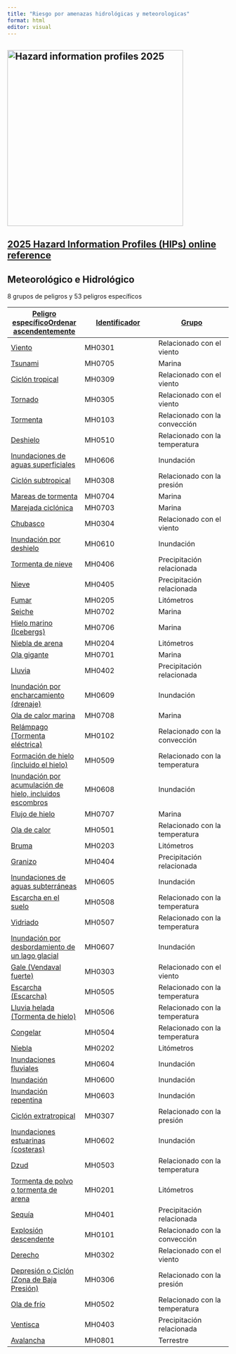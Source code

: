 ```yaml
---
title: "Riesgo por amenazas hidrológicas y meteorologicas"
format: html
editor: visual
---
```


## ![Hazard information profiles 2025](images/hips2025.png){width="400"}

## [**2025 Hazard Information Profiles (HIPs) online reference**](https://www.preventionweb.net/drr-glossary/hips#meteorological)

## **Meteorológico e Hidrológico**

8 grupos de peligros y 53 peligros específicos

| [Peligro específicoOrdenar ascendentemente](https://www.preventionweb.net/drr-glossary/hips?combine=&hips_cluster_type=All&node_type=&order=title&sort=asc "ordenar por peligro específico") | [Identificador](https://www.preventionweb.net/drr-glossary/hips?combine=&hips_cluster_type=All&node_type=&order=field_hip_notation&sort=asc "ordenar por identificador") | [Grupo](https://www.preventionweb.net/drr-glossary/hips?combine=&hips_cluster_type=All&node_type=&order=field_hip_cluster_type&sort=asc "ordenar por clúster") |
|------------------------|------------------------|------------------------|
| [Viento](https://www.preventionweb.net/understanding-disaster-risk/terminology/hips/mh0301) | MH0301 | Relacionado con el viento |
| [Tsunami](https://www.preventionweb.net/understanding-disaster-risk/terminology/hips/mh0705) | MH0705 | Marina |
| [Ciclón tropical](https://www.preventionweb.net/understanding-disaster-risk/terminology/hips/mh0309) | MH0309 | Relacionado con el viento |
| [Tornado](https://www.preventionweb.net/understanding-disaster-risk/terminology/hips/mh0305) | MH0305 | Relacionado con el viento |
| [Tormenta](https://www.preventionweb.net/understanding-disaster-risk/terminology/hips/mh0103) | MH0103 | Relacionado con la convección |
| [Deshielo](https://www.preventionweb.net/understanding-disaster-risk/terminology/hips/mh0510) | MH0510 | Relacionado con la temperatura |
| [Inundaciones de aguas superficiales](https://www.preventionweb.net/understanding-disaster-risk/terminology/hips/mh0606) | MH0606 | Inundación |
| [Ciclón subtropical](https://www.preventionweb.net/understanding-disaster-risk/terminology/hips/mh0308) | MH0308 | Relacionado con la presión |
| [Mareas de tormenta](https://www.preventionweb.net/understanding-disaster-risk/terminology/hips/mh0704) | MH0704 | Marina |
| [Marejada ciclónica](https://www.preventionweb.net/understanding-disaster-risk/terminology/hips/mh0703) | MH0703 | Marina |
| [Chubasco](https://www.preventionweb.net/understanding-disaster-risk/terminology/hips/mh0304) | MH0304 | Relacionado con el viento |
| [Inundación por deshielo](https://www.preventionweb.net/understanding-disaster-risk/terminology/hips/mh0610) | MH0610 | Inundación |
| [Tormenta de nieve](https://www.preventionweb.net/understanding-disaster-risk/terminology/hips/mh0406) | MH0406 | Precipitación relacionada |
| [Nieve](https://www.preventionweb.net/understanding-disaster-risk/terminology/hips/mh0405) | MH0405 | Precipitación relacionada |
| [Fumar](https://www.preventionweb.net/understanding-disaster-risk/terminology/hips/mh0205) | MH0205 | Litómetros |
| [Seiche](https://www.preventionweb.net/understanding-disaster-risk/terminology/hips/mh0702) | MH0702 | Marina |
| [Hielo marino (Icebergs)](https://www.preventionweb.net/understanding-disaster-risk/terminology/hips/mh0706) | MH0706 | Marina |
| [Niebla de arena](https://www.preventionweb.net/understanding-disaster-risk/terminology/hips/mh0204) | MH0204 | Litómetros |
| [Ola gigante](https://www.preventionweb.net/understanding-disaster-risk/terminology/hips/mh0701) | MH0701 | Marina |
| [Lluvia](https://www.preventionweb.net/understanding-disaster-risk/terminology/hips/mh0402) | MH0402 | Precipitación relacionada |
| [Inundación por encharcamiento (drenaje)](https://www.preventionweb.net/understanding-disaster-risk/terminology/hips/mh0609) | MH0609 | Inundación |
| [Ola de calor marina](https://www.preventionweb.net/understanding-disaster-risk/terminology/hips/mh0708) | MH0708 | Marina |
| [Relámpago (Tormenta eléctrica)](https://www.preventionweb.net/understanding-disaster-risk/terminology/hips/mh0102) | MH0102 | Relacionado con la convección |
| [Formación de hielo (incluido el hielo)](https://www.preventionweb.net/understanding-disaster-risk/terminology/hips/mh0509) | MH0509 | Relacionado con la temperatura |
| [Inundación por acumulación de hielo, incluidos escombros](https://www.preventionweb.net/understanding-disaster-risk/terminology/hips/mh0608) | MH0608 | Inundación |
| [Flujo de hielo](https://www.preventionweb.net/understanding-disaster-risk/terminology/hips/mh0707) | MH0707 | Marina |
| [Ola de calor](https://www.preventionweb.net/understanding-disaster-risk/terminology/hips/mh0501) | MH0501 | Relacionado con la temperatura |
| [Bruma](https://www.preventionweb.net/understanding-disaster-risk/terminology/hips/mh0203) | MH0203 | Litómetros |
| [Granizo](https://www.preventionweb.net/understanding-disaster-risk/terminology/hips/mh0404) | MH0404 | Precipitación relacionada |
| [Inundaciones de aguas subterráneas](https://www.preventionweb.net/understanding-disaster-risk/terminology/hips/mh0605) | MH0605 | Inundación |
| [Escarcha en el suelo](https://www.preventionweb.net/understanding-disaster-risk/terminology/hips/mh0508) | MH0508 | Relacionado con la temperatura |
| [Vidriado](https://www.preventionweb.net/understanding-disaster-risk/terminology/hips/mh0507) | MH0507 | Relacionado con la temperatura |
| [Inundación por desbordamiento de un lago glacial](https://www.preventionweb.net/understanding-disaster-risk/terminology/hips/mh0607) | MH0607 | Inundación |
| [Gale (Vendaval fuerte)](https://www.preventionweb.net/understanding-disaster-risk/terminology/hips/mh0303) | MH0303 | Relacionado con el viento |
| [Escarcha (Escarcha)](https://www.preventionweb.net/understanding-disaster-risk/terminology/hips/mh0505) | MH0505 | Relacionado con la temperatura |
| [Lluvia helada (Tormenta de hielo)](https://www.preventionweb.net/understanding-disaster-risk/terminology/hips/mh0506) | MH0506 | Relacionado con la temperatura |
| [Congelar](https://www.preventionweb.net/understanding-disaster-risk/terminology/hips/mh0504) | MH0504 | Relacionado con la temperatura |
| [Niebla](https://www.preventionweb.net/understanding-disaster-risk/terminology/hips/mh0202) | MH0202 | Litómetros |
| [Inundaciones fluviales](https://www.preventionweb.net/understanding-disaster-risk/terminology/hips/mh0604) | MH0604 | Inundación |
| [Inundación](https://www.preventionweb.net/understanding-disaster-risk/terminology/hips/mh0600) | MH0600 | Inundación |
| [Inundación repentina](https://www.preventionweb.net/understanding-disaster-risk/terminology/hips/mh0603) | MH0603 | Inundación |
| [Ciclón extratropical](https://www.preventionweb.net/understanding-disaster-risk/terminology/hips/mh0307) | MH0307 | Relacionado con la presión |
| [Inundaciones estuarinas (costeras)](https://www.preventionweb.net/understanding-disaster-risk/terminology/hips/mh0602) | MH0602 | Inundación |
| [Dzud](https://www.preventionweb.net/understanding-disaster-risk/terminology/hips/mh0503) | MH0503 | Relacionado con la temperatura |
| [Tormenta de polvo o tormenta de arena](https://www.preventionweb.net/understanding-disaster-risk/terminology/hips/mh0201) | MH0201 | Litómetros |
| [Sequía](https://www.preventionweb.net/understanding-disaster-risk/terminology/hips/mh0401) | MH0401 | Precipitación relacionada |
| [Explosión descendente](https://www.preventionweb.net/understanding-disaster-risk/terminology/hips/mh0101) | MH0101 | Relacionado con la convección |
| [Derecho](https://www.preventionweb.net/understanding-disaster-risk/terminology/hips/mh0302) | MH0302 | Relacionado con el viento |
| [Depresión o Ciclón (Zona de Baja Presión)](https://www.preventionweb.net/understanding-disaster-risk/terminology/hips/mh0306) | MH0306 | Relacionado con la presión |
| [Ola de frío](https://www.preventionweb.net/understanding-disaster-risk/terminology/hips/mh0502) | MH0502 | Relacionado con la temperatura |
| [Ventisca](https://www.preventionweb.net/understanding-disaster-risk/terminology/hips/mh0403) | MH0403 | Precipitación relacionada |
| [Avalancha](https://www.preventionweb.net/understanding-disaster-risk/terminology/hips/mh0801) | MH0801 | Terrestre |
